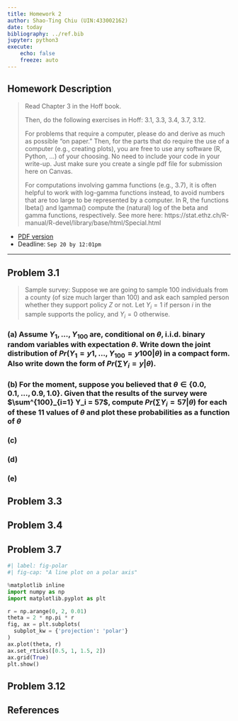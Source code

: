 ```yaml
---
title: Homework 2
author: Shao-Ting Chiu (UIN:433002162)
date: today
bibliography: ../ref.bib
jupyter: python3  
execute: 
    echo: false
    freeze: auto
---
```


## Homework Description


> Read Chapter 3 in the Hoff book.
>
> Then, do the following exercises in Hoff: 3.1, 3.3, 3.4, 3.7, 3.12.
>
> For problems that require a computer, please do and derive as much as possible "on paper." Then, for the parts that do require the use of a computer (e.g., creating plots), you are free to use any software (R, Python, ...) of your choosing. No need to include your code in your write-up. Just make sure you create a single pdf file for submission here on Canvas.
>
> For computations involving gamma functions (e.g., 3.7), it is often helpful to work with log-gamma functions instead, to avoid numbers that are too large to be represented by a computer. In R, the functions lbeta() and lgamma() compute the (natural) log of the beta and gamma functions, respectively. See more here: https://stat.ethz.ch/R-manual/R-devel/library/base/html/Special.html

- [PDF version](https://github.com/stevengogogo/STAT638_Applied-Bayes-Methods/blob/hw/hw2.pdf)
- Deadline: `Sep 20 by 12:01pm`

---

## Problem 3.1

> Sample survey: Suppose we are going to sample 100 individuals from a county (of size much larger than 100) and ask each sampled person whether they support policy $Z$ or not. Let $Y_i = 1$ if person $i$ in the sample supports the policy, and $Y_i = 0$ otherwise.


### (a) Assume $Y_1,\dots, Y_{100}$ are, conditional on $\theta$, i.i.d. binary random variables with expectation $\theta$. Write down the joint distribution of $Pr(Y_1 =y1,\dots, Y_{100} = y100|\theta)$ in a compact form. Also write down the form of $Pr(\sum Y_i = y|\theta)$.


### (b) For the moment, suppose you believed that $\theta\in\{0.0,0.1,\dots,0.9,1.0\}$. Given that the results of the survey were $\sum^{100}_{i=1} Y_i = 57$, compute $Pr(\sum Y_{i} = 57|\theta)$ for each of these 11 values of $\theta$ and plot these probabilities as a function of $\theta$


### (c) 


### (d)


### (e)


## Problem 3.3


## Problem 3.4


## Problem 3.7


``` python
#| label: fig-polar
#| fig-cap: "A line plot on a polar axis"

%matplotlib inline
import numpy as np
import matplotlib.pyplot as plt

r = np.arange(0, 2, 0.01)
theta = 2 * np.pi * r
fig, ax = plt.subplots(
  subplot_kw = {'projection': 'polar'} 
)
ax.plot(theta, r)
ax.set_rticks([0.5, 1, 1.5, 2])
ax.grid(True)
plt.show()
```


## Problem 3.12


::: {.content-hidden when-format="html"}

## References

:::